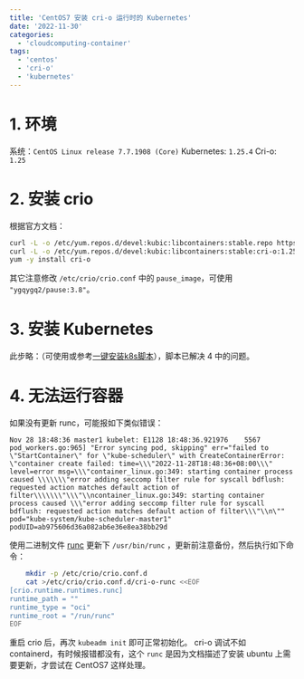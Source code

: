 ```yaml
---
title: 'CentOS7 安装 cri-o 运行时的 Kubernetes'
date: '2022-11-30'
categories:
  - 'cloudcomputing-container'
tags:
  - 'centos'
  - 'cri-o'
  - 'kubernetes'
---
```


# 1. 环境

系统：`CentOS Linux release 7.7.1908 (Core)` Kubernetes: `1.25.4` Cri-o: `1.25`

# 2. 安装 crio

根据官方文档：

```bash
curl -L -o /etc/yum.repos.d/devel:kubic:libcontainers:stable.repo https://download.opensuse.org/repositories/devel:/kubic:/libcontainers:/stable/CentOS_7/devel:kubic:libcontainers:stable.repo
curl -L -o /etc/yum.repos.d/devel:kubic:libcontainers:stable:cri-o:1.25.repo https://download.opensuse.org/repositories/devel:/kubic:/libcontainers:/stable:/cri-o:/1.25/CentOS_7/devel:kubic:libcontainers:stable:cri-o:1.25.repo
yum -y install cri-o
```

其它注意修改 `/etc/crio/crio.conf` 中的 `pause_image`，可使用 `"ygqygq2/pause:3.8"`。

# 3. 安装 Kubernetes

此步略：（可使用或参考[一键安装k8s脚本](https://github.com/ygqygq2/kubeadm-shell)），脚本已解决 4 中的问题。

# 4. 无法运行容器

如果没有更新 runc，可能报如下类似错误：

```
Nov 28 18:48:36 master1 kubelet: E1128 18:48:36.921976    5567 pod_workers.go:965] "Error syncing pod, skipping" err="failed to \"StartContainer\" for \"kube-scheduler\" with CreateContainerError: \"container create failed: time=\\\"2022-11-28T18:48:36+08:00\\\" level=error msg=\\\"container_linux.go:349: starting container process caused \\\\\\\"error adding seccomp filter rule for syscall bdflush: requested action matches default action of filter\\\\\\\"\\\"\\ncontainer_linux.go:349: starting container process caused \\\"error adding seccomp filter rule for syscall bdflush: requested action matches default action of filter\\\"\\n\"" pod="kube-system/kube-scheduler-master1" podUID=ab975606d36a082ab6e36e8ea38bb29d
```

使用二进制文件 [runc](https://github.com/opencontainers/runc/releases/) 更新下 `/usr/bin/runc` ，更新前注意备份，然后执行如下命令：

```bash
    mkdir -p /etc/crio/crio.conf.d
    cat >/etc/crio/crio.conf.d/cri-o-runc <<EOF
[crio.runtime.runtimes.runc]
runtime_path = ""
runtime_type = "oci"
runtime_root = "/run/runc"
EOF
```

重启 crio 后，再次 `kubeadm init` 即可正常初始化。 cri-o 调试不如 containerd，有时候报错都没有，这个 `runc` 是因为文档描述了安装 ubuntu 上需要更新，才尝试在 CentOS7 这样处理。
